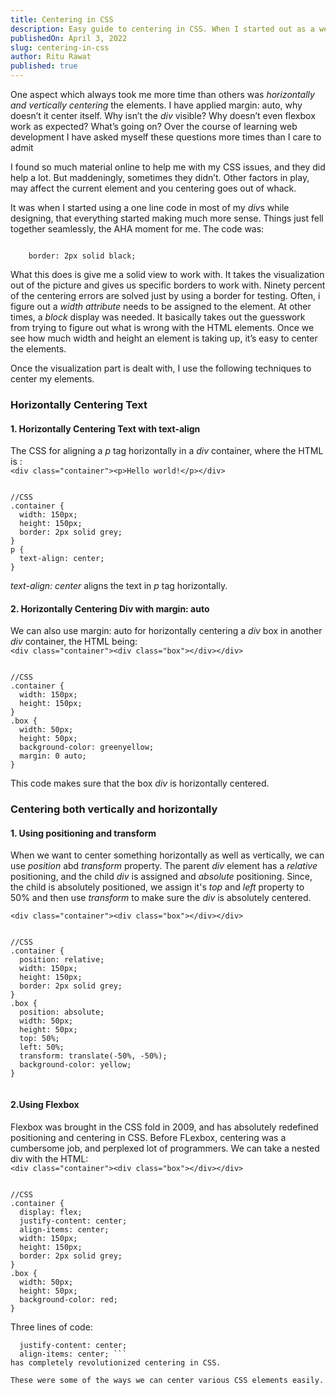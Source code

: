 ```yaml
---
title: Centering in CSS
description: Easy guide to centering in CSS. When I started out as a web developer, getting a hang of CSS took some sweet time. CSS in itself is easy to start with, the rules being easy to follow but implementing and managing them is another ball game all together.
publishedOn: April 3, 2022
slug: centering-in-css
author: Ritu Rawat
published: true
---
```


One aspect which always took me more time than others was *horizontally and vertically centering* the elements.
I have applied margin: auto, why doesn’t it center itself. Why isn’t the *div* visible? Why doesn’t even flexbox work as expected? What’s going on? Over the course of learning web development I have asked myself these questions more times than I care to admit

I found so much material online to help me with my CSS issues, and they did help a lot. But maddeningly, sometimes they didn’t. Other factors in play, may affect the current element and you centering goes out of whack.

It was when I started using a one line code in most of my *div*s while designing, that everything started making much more sense. Things just fell together seamlessly, the AHA moment for me. The code was:

<Code language="css">
    border: 2px solid black;
</Code>          

What this does is give me a solid view to work with. It takes the visualization out of the picture and gives us specific borders to work with. Ninety percent of the centering errors are solved just by using a border for testing. Often, i figure out a *width attribute* needs to be assigned to the element. At other times, a *block* display was needed. It basically takes out the guesswork from trying to figure out what is wrong with the HTML elements. Once we see how much width and height an element is taking up, it’s easy to center the elements.

Once the visualization part is dealt with, I use the following techniques to center my elements.

### Horizontally Centering Text 

#### 1. Horizontally Centering Text with text-align

The CSS for aligning a *p* tag horizontally in a *div* container, where the HTML is :        
```<div class="container"><p>Hello world!</p></div>```

<Code language="css">
//CSS
.container {
  width: 150px;
  height: 150px;
  border: 2px solid grey;
}
p {
  text-align: center;
}
</Code>         

*text-align: center* aligns the text in *p* tag horizontally.

#### 2. Horizontally Centering Div with margin: auto
We can also use margin: auto for horizontally centering a *div* box in another *div* container, the HTML being:              
```<div class="container"><div class="box"></div></div>```

<Code language="css">
//CSS
.container {
  width: 150px;
  height: 150px;
}
.box {
  width: 50px;
  height: 50px;
  background-color: greenyellow;
  margin: 0 auto;
}
</Code>      

This code makes sure that the box *div* is horizontally centered.


### Centering both vertically and horizontally

#### 1. Using positioning and transform
When we want to center something horizontally as well as vertically, we can use *position*
abd *transform* property. The parent *div* element has a *relative* positioning, and the child *div* is assigned and *absolute* 
positioning. Since, the child is absolutely positioned, we assign it's *top* and *left* property to 50% and then 
use *transform* to make sure the *div* is absolutely centered.

```<div class="container"><div class="box"></div></div>```

<Code language="css">
//CSS
.container {
  position: relative;
  width: 150px;
  height: 150px;
  border: 2px solid grey;
}
.box {
  position: absolute;
  width: 50px;
  height: 50px;
  top: 50%;
  left: 50%;
  transform: translate(-50%, -50%);
  background-color: yellow;
}

</Code>        

#### 2.Using Flexbox
Flexbox was brought in the CSS fold in 2009, and has absolutely redefined positioning
and centering in CSS. Before FLexbox, centering was a cumbersome job, and perplexed lot of programmers.
We can take a nested div with the HTML:       
```<div class="container"><div class="box"></div></div>```

<Code language="css">
//CSS
.container {
  display: flex;
  justify-content: center;
  align-items: center;
  width: 150px;
  height: 150px;
  border: 2px solid grey;
}
.box {
  width: 50px;
  height: 50px;
  background-color: red;
}
</Code>      

Three lines of code:               
```  display: flex;
  justify-content: center;
  align-items: center; ```
has completely revolutionized centering in CSS.

These were some of the ways we can center various CSS elements easily. 